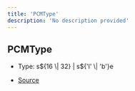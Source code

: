 ```yaml
---
title: 'PCMType'
description: 'No description provided'
---
```


## PCMType

- Type: s\$\{16 \\| 32} \| s\$\{'l' \\| 'b'}e

- [Source](https://github.com/androz2091/discord-player/blob/ce04b3f4c6671029ce4d4aa9090e56ac7e7f5666/packages/equalizer/src/utils/PCMTransformer.ts#L3)
